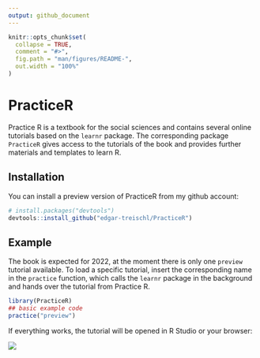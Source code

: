 ```yaml
---
output: github_document
---
```


<!-- README.md is generated from README.Rmd. Please edit that file -->

```r
knitr::opts_chunk$set(
  collapse = TRUE,
  comment = "#>",
  fig.path = "man/figures/README-",
  out.width = "100%"
)
```

# PracticeR

<!-- badges: start -->


<!-- badges: end -->

Practice R is a textbook for the social sciences and contains several online tutorials based on the `learnr` package. The corresponding package `PracticeR` gives access to the tutorials of the book and provides further materials and templates to learn R.

## Installation

You can install a preview version of PracticeR from my github account:

``` r
# install.packages("devtools")
devtools::install_github("edgar-treischl/PracticeR")
```

## Example

The book is expected for 2022, at the moment there is only one `preview` tutorial available. To load a specific tutorial, insert the corresponding name in the `practice` function, which calls the `learnr` package in the background and hands over the tutorial from Practice R.

```r
library(PracticeR)
## basic example code
practice("preview")
```

If everything works, the tutorial will be opened in R Studio or your browser:

![](man/figures/preview.png)


